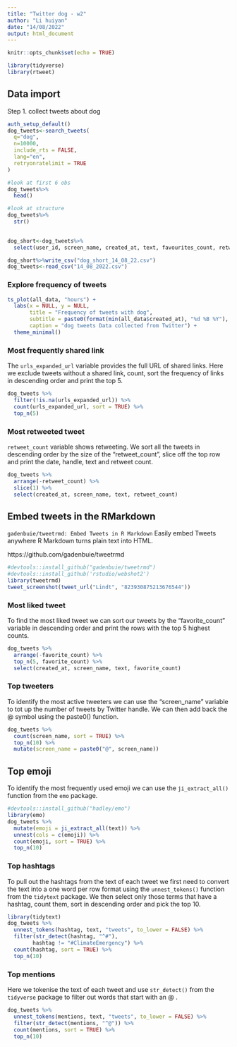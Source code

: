 ---
title: "Twitter dog - w2"
author: "Li huiyan"
date: "14/08/2022"
output: html_document
---

```{r setup, include=FALSE}
knitr::opts_chunk$set(echo = TRUE)

library(tidyverse)
library(rtweet)
```

## Data import

Step 1. collect tweets about dog

```{r}
auth_setup_default()
dog_tweets<-search_tweets(
  q="dog",
  n=10000,
  include_rts = FALSE,
  lang="en",
  retryonratelimit = TRUE
)

```


```{r}
#look at first 6 obs
dog_tweets%>%
  head()

#look at structure
dog_tweets%>%
  str()

  
dog_short<-dog_tweets%>%
  select(user_id, screen_name, created_at, text, favourites_count, retweet_count)

dog_short%>%write_csv("dog_short_14_08_22.csv")
dog_tweets<-read_csv("14_08_2022.csv")

```

### Explore frequency of tweets


```{r}
ts_plot(all_data, "hours") +
  labs(x = NULL, y = NULL,
       title = "Frequency of tweets with dog",
       subtitle = paste0(format(min(all_data$created_at), "%d %B %Y"), " to ", format(max(all_data$created_at),"%d %B %Y")),
       caption = "dog tweets Data collected from Twitter") +
  theme_minimal()
```

### Most frequently shared link

The `urls_expanded_url` variable provides the full URL of shared links. Here we exclude tweets without a shared link, count, sort the frequency of links in descending order and print the top 5.

```{r}
dog_tweets %>% 
  filter(!is.na(urls_expanded_url)) %>% 
  count(urls_expanded_url, sort = TRUE) %>% 
  top_n(5)
```
### Most retweeted tweet

`retweet_count` variable shows retweeting. We sort all the tweets in descending order by the size of the “retweet_count”, slice off the top row and print the date, handle, text and retweet count.

```{r}
dog_tweets %>% 
  arrange(-retweet_count) %>%
  slice(1) %>% 
  select(created_at, screen_name, text, retweet_count)
```

## Embed tweets in the RMarkdown

`gadenbuie/tweetrmd: Embed Tweets in R Markdown`
Easily embed Tweets anywhere R Markdown turns plain text into HTML.

https://github.com/gadenbuie/tweetrmd


```{r}
#devtools::install_github("gadenbuie/tweetrmd")
#devtools::install_github('rstudio/webshot2')
library(tweetrmd)
tweet_screenshot(tweet_url("Lindt", "823930875213676544"))

```

### Most liked tweet

To find the most liked tweet we can sort our tweets by the “favorite_count” variable in descending order and print the rows with the top 5 highest counts.

```{r}
dog_tweets %>% 
  arrange(-favorite_count) %>%
  top_n(5, favorite_count) %>% 
  select(created_at, screen_name, text, favorite_count)


```

### Top tweeters

To identify the most active tweeters we can use the “screen_name” variable to tot up the number of tweets by Twitter handle. We can then add back the @ symbol using the paste0() function.

```{r}
dog_tweets %>% 
  count(screen_name, sort = TRUE) %>%
  top_n(10) %>%
  mutate(screen_name = paste0("@", screen_name))
```

## Top emoji

To identify the most frequently used emoji we can use the `ji_extract_all()` function from the `emo` package. 


```{r}
#devtools::install_github("hadley/emo")
library(emo)
dog_tweets %>%
  mutate(emoji = ji_extract_all(text)) %>%
  unnest(cols = c(emoji)) %>%
  count(emoji, sort = TRUE) %>%
  top_n(10)
```


### Top hashtags

To pull out the hashtags from the text of each tweet we first need to convert the text into a one word per row format using the `unnest_tokens()` function from the `tidytext` package. 
We then select only those terms that have a hashtag, count them, sort in descending order and pick the top 10.
```{r}
library(tidytext)
dog_tweets %>% 
  unnest_tokens(hashtag, text, "tweets", to_lower = FALSE) %>%
  filter(str_detect(hashtag, "^#"),
        hashtag != "#ClimateEmergency") %>%
  count(hashtag, sort = TRUE) %>%
  top_n(10)
```

### Top mentions

Here we tokenise the text of each tweet and use `str_detect()` from the `tidyverse` package to filter out words that start with an @ .
```{r}
dog_tweets %>% 
  unnest_tokens(mentions, text, "tweets", to_lower = FALSE) %>%
  filter(str_detect(mentions, "^@")) %>%  
  count(mentions, sort = TRUE) %>%
  top_n(10)
```